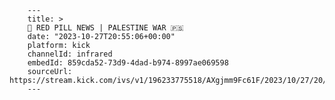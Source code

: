         ---
        title: >
        🔴 RED PILL NEWS | PALESTINE WAR 🇵🇸
        date: "2023-10-27T20:55:06+00:00"
        platform: kick
        channelId: infrared
        embedId: 859cda52-73d9-4dad-b974-8997ae069598
        sourceUrl: https://stream.kick.com/ivs/v1/196233775518/AXgjmm9Fc61F/2023/10/27/20/54/7pMGkLRMyc04/media/hls/master.m3u8
        ---
        